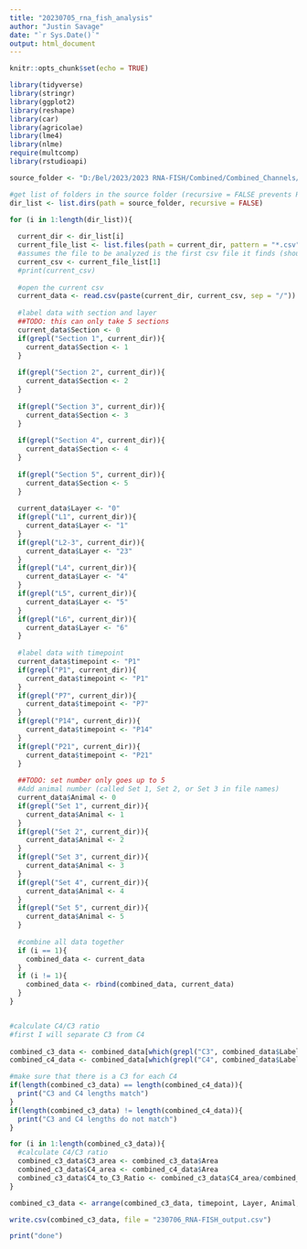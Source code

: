 ```yaml
---
title: "20230705_rna_fish_analysis"
author: "Justin Savage"
date: "`r Sys.Date()`"
output: html_document
---
```


```r
knitr::opts_chunk$set(echo = TRUE)
```

```r
library(tidyverse)
library(stringr)
library(ggplot2)
library(reshape)
library(car)
library(agricolae)
library(lme4)
library(nlme)
require(multcomp)
library(rstudioapi)
```

```r

source_folder <- "D:/Bel/2023/2023 RNA-FISH/Combined/Combined_Channels/Overlays"

#get list of folders in the source folder (recursive = FALSE prevents R from including the original folder in the list)
dir_list <- list.dirs(path = source_folder, recursive = FALSE)

for (i in 1:length(dir_list)){
  
  current_dir <- dir_list[i]
  current_file_list <- list.files(path = current_dir, pattern = "*.csv")
  #assumes the file to be analyzed is the first csv file it finds (should only be one per folder)
  current_csv <- current_file_list[1]
  #print(current_csv)
  
  #open the current csv
  current_data <- read.csv(paste(current_dir, current_csv, sep = "/"))
  
  #label data with section and layer
  ##TODO: this can only take 5 sections
  current_data$Section <- 0
  if(grepl("Section 1", current_dir)){
    current_data$Section <- 1
  }
  
  if(grepl("Section 2", current_dir)){
    current_data$Section <- 2
  }
  
  if(grepl("Section 3", current_dir)){
    current_data$Section <- 3
  }
  
  if(grepl("Section 4", current_dir)){
    current_data$Section <- 4
  }
  
  if(grepl("Section 5", current_dir)){
    current_data$Section <- 5
  }
  
  current_data$Layer <- "0"
  if(grepl("L1", current_dir)){
    current_data$Layer <- "1"
  }
  if(grepl("L2-3", current_dir)){
    current_data$Layer <- "23"
  }
  if(grepl("L4", current_dir)){
    current_data$Layer <- "4"
  }
  if(grepl("L5", current_dir)){
    current_data$Layer <- "5"
  }
  if(grepl("L6", current_dir)){
    current_data$Layer <- "6"
  }
  
  #label data with timepoint
  current_data$timepoint <- "P1"
  if(grepl("P1", current_dir)){
    current_data$timepoint <- "P1"
  }
  if(grepl("P7", current_dir)){
    current_data$timepoint <- "P7"
  }
  if(grepl("P14", current_dir)){
    current_data$timepoint <- "P14"
  }
  if(grepl("P21", current_dir)){
    current_data$timepoint <- "P21"
  }
  
  ##TODO: set number only goes up to 5
  #Add animal number (called Set 1, Set 2, or Set 3 in file names)
  current_data$Animal <- 0
  if(grepl("Set 1", current_dir)){
    current_data$Animal <- 1
  }
  if(grepl("Set 2", current_dir)){
    current_data$Animal <- 2
  }
  if(grepl("Set 3", current_dir)){
    current_data$Animal <- 3
  }
  if(grepl("Set 4", current_dir)){
    current_data$Animal <- 4
  }
  if(grepl("Set 5", current_dir)){
    current_data$Animal <- 5
  }
  
  #combine all data together
  if (i == 1){
    combined_data <- current_data
  }
  if (i != 1){
    combined_data <- rbind(combined_data, current_data)
  }
}


#calculate C4/C3 ratio
#first I will separate C3 from C4
  
combined_c3_data <- combined_data[which(grepl("C3", combined_data$Label)),]
combined_c4_data <- combined_data[which(grepl("C4", combined_data$Label)),]

#make sure that there is a C3 for each C4
if(length(combined_c3_data) == length(combined_c4_data)){
  print("C3 and C4 lengths match")
}
if(length(combined_c3_data) != length(combined_c4_data)){
  print("C3 and C4 lengths do not match")
}

for (i in 1:length(combined_c3_data)){
  #calculate C4/C3 ratio
  combined_c3_data$C3_area <- combined_c3_data$Area
  combined_c3_data$C4_area <- combined_c4_data$Area
  combined_c3_data$C4_to_C3_Ratio <- combined_c3_data$C4_area/combined_c3_data$C3_area
}

combined_c3_data <- arrange(combined_c3_data, timepoint, Layer, Animal, Section)

write.csv(combined_c3_data, file = "230706_RNA-FISH_output.csv")

print("done")


```